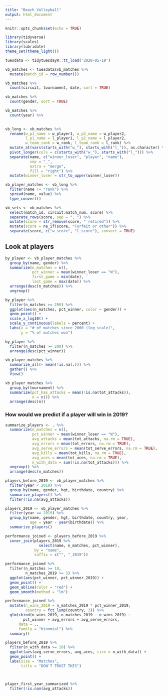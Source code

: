 ```yaml
---
title: "Beach Volleyball"
output: html_document
---
```


```r
knitr::opts_chunk$set(echo = TRUE)
```

```r
library(tidyverse)
library(scales)
library(lubridate)
theme_set(theme_light())

tuesdata <- tidytuesdayR::tt_load('2020-05-19')

vb_matches <- tuesdata$vb_matches %>%
  mutate(match_id = row_number())
```

```r
vb_matches %>%
  count(circuit, tournament, date, sort = TRUE)

vb_matches %>%
  count(gender, sort = TRUE)

vb_matches %>%
  count(year) %>%
  
```

```r
vb_long <- vb_matches %>%
  rename(w_p1_name = w_player1, w_p2_name = w_player2,
         l_p1_name = l_player1, l_p2_name = l_player2,
         w_team_rank = w_rank, l_team_rank = l_rank) %>%
  mutate_at(vars(starts_with("w_"), starts_with("l_")), as.character) %>%
  pivot_longer(cols = c(starts_with("w_"), starts_with("l_"))) %>%
  separate(name, c("winner_loser", "player", "name"),
           sep = "_",
           extra = "merge",
           fill = "right") %>%
  mutate(winner_loser = str_to_upper(winner_loser))

vb_player_matches <- vb_long %>%
  filter(name != "rank") %>%
  spread(name, value) %>%
  type_convert()
```

```r
vb_sets <- vb_matches %>%
  select(match_id, circuit:match_num, score) %>%
  separate_rows(score, sep = ", ") %>%
  mutate(score = str_remove(score, " retired")) %>%
  mutate(score = na_if(score, "Forfeit or other")) %>%
  separate(score, c("w_score", "l_score"), convert = TRUE)
```

## Look at players

```r
by_player <- vb_player_matches %>%
  group_by(name, gender) %>%
  summarize(n_matches = n(),
            pct_winner = mean(winner_loser == "W"),
            first_game = min(date),
            last_game = max(date)) %>%
  arrange(desc(n_matches)) %>%
  ungroup()

by_player %>%
  filter(n_matches >= 200) %>%
  ggplot(aes(n_matches, pct_winner, color = gender)) +
  geom_point() +
  scale_x_log10() +
  scale_y_continuous(labels = percent) +
  labs(x = "# of matches since 2000 (log scale)",
       y = "% of matches won")

by_player %>%
  filter(n_matches >= 200) %>%
  arrange(desc(pct_winner))
```

```r
vb_player_matches %>%
  summarize_all(~ mean(!is.na(.))) %>%
  gather() %>%
  View()
```

```r
vb_player_matches %>%
  group_by(tournament) %>%
  summarize(pct_has_attacks = mean(!is.na(tot_attacks)),
            n = n()) %>%
  arrange(desc(n))
```

### How would we predict if a player will win in 2019?

```r
summarize_players <- . %>%
  summarize(n_matches = n(),
            pct_winner = mean(winner_loser == "W"),
            avg_attacks = mean(tot_attacks, na.rm = TRUE),
            avg_errors = mean(tot_errors, na.rm = TRUE),
            avg_serve_errors = mean(tot_serve_errors, na.rm = TRUE),
            avg_kills = mean(tot_kills, na.rm = TRUE),
            avg_aces = mean(tot_aces, na.rm = TRUE),
            n_with_data = sum(!is.na(tot_attacks))) %>%
  ungroup() %>%
  arrange(desc(n_matches))

players_before_2019 <- vb_player_matches %>%
  filter(year < 2019) %>%
  group_by(name, gender, hgt, birthdate, country) %>%
  summarize_players() %>%
  filter(!is.na(avg_attacks))

players_2019 <- vb_player_matches %>%
  filter(year == 2019) %>%
  group_by(name, gender, hgt, birthdate, country, year,
           age = year - year(birthdate)) %>%
  summarize_players()
```

```r
performance_joined <- players_before_2019 %>%
  inner_join(players_2019 %>%
               select(name, n_matches, pct_winner),
             by = "name",
             suffix = c("", "_2019"))

performance_joined %>%
  filter(n_matches >= 10,
         n_matches_2019 >= 5) %>%
  ggplot(aes(pct_winner, pct_winner_2019)) +
  geom_point() +
  geom_abline(color = "red") +
  geom_smooth(method = "lm")

performance_joined %>%
  mutate(n_wins_2019 = n_matches_2019 * pct_winner_2019,
         country = fct_lump(country, 3)) %>%
  glm(cbind(n_wins_2019, n_matches_2019 - n_wins_2019) ~
        pct_winner + avg_errors + avg_serve_errors,
      data = .,
      family = "binomial") %>%
  summary()
```


```r
players_before_2019 %>%
  filter(n_with_data >= 20) %>%
  ggplot(aes(avg_serve_errors, avg_aces, size = n_with_data)) +
  geom_point() +
  labs(size = "Matches",
       title = "DON'T TRUST THIS")
```

```r

```



```r

```


```r
player_first_year_summarized %>%
  filter(!is.nan(avg_attacks))
```



